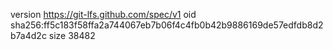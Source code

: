 version https://git-lfs.github.com/spec/v1
oid sha256:ff5c183f58ffa2a744067eb7b06f4c4fb0b42b9886169de57edfdb8d2b7a4d2c
size 38482
